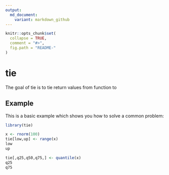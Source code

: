 ```yaml
---
output:
  md_document:
    variant: markdown_github
---
```


<!-- README.md is generated from README.Rmd. Please edit that file -->

```r
knitr::opts_chunk$set(
  collapse = TRUE,
  comment = "#>",
  fig.path = "README-"
)
```


# tie

The goal of tie is to tie return values from function to 

## Example

This is a basic example which shows you how to solve a common problem:

```r
library(tie)

x <- rnorm(100)
tie[low,up] <- range(x)
low
up

tie[,q25,q50,q75,] <- quantile(x)
q25
q75
```
